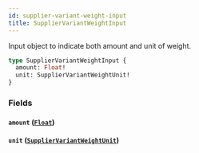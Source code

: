 ```yaml
---
id: supplier-variant-weight-input
title: SupplierVariantWeightInput
---
```


Input object to indicate both amount and unit of weight.

```graphql
type SupplierVariantWeightInput {
  amount: Float!
  unit: SupplierVariantWeightUnit!
}
```

### Fields

#### `amount` ([`Float`](/developers/supplier-apis/supply-api/graphql/reference/scalars/float))

#### `unit` ([`SupplierVariantWeightUnit`](/developers/supplier-apis/supply-api/graphql/reference/enums/supplier-variant-weight-unit))
